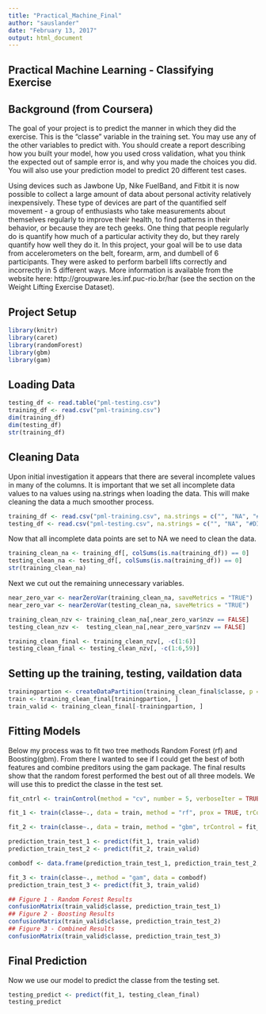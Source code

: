 ---
title: "Practical_Machine_Final"
author: "sauslander"
date: "February 13, 2017"
output: html_document
---
## Practical Machine Learning - Classifying Exercise

## Background (from Coursera)
The goal of your project is to predict the manner in which they did the exercise. This is the "classe" variable in the training set. You may use any of the other variables to predict with. You should create a report describing how you built your model, how you used cross validation, what you think the expected out of sample error is, and why you made the choices you did. You will also use your prediction model to predict 20 different test cases.

Using devices such as Jawbone Up, Nike FuelBand, and Fitbit it is now possible to collect a large amount of data about personal activity relatively inexpensively. These type of devices are part of the quantified self movement - a group of enthusiasts who take measurements about themselves regularly to improve their health, to find patterns in their behavior, or because they are tech geeks. One thing that people regularly do is quantify how much of a particular activity they do, but they rarely quantify how well they do it. In this project, your goal will be to use data from accelerometers on the belt, forearm, arm, and dumbell of 6 participants. They were asked to perform barbell lifts correctly and incorrectly in 5 different ways. More information is available from the website here: http://groupware.les.inf.puc-rio.br/har (see the section on the Weight Lifting Exercise Dataset).

## Project Setup
```{r setup, warning=FALSE, message=FALSE}
library(knitr)
library(caret)
library(randomForest)
library(gbm)
library(gam)
```

## Loading Data

```{r results='hide'}
testing_df <- read.table("pml-testing.csv")
training_df <- read.csv("pml-training.csv")
dim(training_df)
dim(testing_df)
str(training_df)
```

## Cleaning Data

Upon initial investigation it appears that there are several incomplete values in many of the columns. It is important that we set all incomplete data values to na values using na.strings when loading the data. This will make cleaning the data a much smoother process.

```{r}
training_df <- read.csv("pml-training.csv", na.strings = c("", "NA", "#DIV/0!"))
testing_df <- read.csv("pml-testing.csv", na.strings = c("", "NA", "#DIV/0!"))
```
Now that all incomplete data points are set to NA we need to clean the data.
```{r results='hide'}
training_clean_na <- training_df[, colSums(is.na(training_df)) == 0]
testing_clean_na <- testing_df[, colSums(is.na(training_df)) == 0]
str(training_clean_na)
```
Next we cut out the remaining unnecessary variables.
```{r results='hide'}
near_zero_var <- nearZeroVar(training_clean_na, saveMetrics = "TRUE")
near_zero_var <- nearZeroVar(testing_clean_na, saveMetrics = "TRUE")

training_clean_nzv <- training_clean_na[,near_zero_var$nzv == FALSE]
testing_clean_nzv <-  testing_clean_na[,near_zero_var$nzv == FALSE]

training_clean_final <- training_clean_nzv[, -c(1:6)]
testing_clean_final <- testing_clean_nzv[, -c(1:6,59)]
```

## Setting up the training, testing, vaildation data

```{r results='hide'}
trainingpartion <- createDataPartition(training_clean_final$classe, p = .6, list = FALSE)
train <- training_clean_final[trainingpartion, ]
train_valid <- training_clean_final[-trainingpartion, ]
```

## Fitting Models
Below my process was to fit two tree methods Random Forest (rf) and Boosting(gbm). From there I wanted to see if I could get the best of both features and combine preditors using the gam package. The final results show that the random forest performed the best out of all three models. We will use this to predict the classe in the test set.

```{r results='hide', message=FALSE, warning=FALSE}
fit_cntrl <- trainControl(method = "cv", number = 5, verboseIter = TRUE)

fit_1 <- train(classe~., data = train, method = "rf", prox = TRUE, trControl = fit_cntrl)

fit_2 <- train(classe~., data = train, method = "gbm", trControl = fit_cntrl, verbose = FALSE)

prediction_train_test_1 <- predict(fit_1, train_valid)
prediction_train_test_2 <- predict(fit_2, train_valid)

combodf <- data.frame(prediction_train_test_1, prediction_train_test_2, classe = train_valid$classe)

fit_3 <- train(classe~., method = "gam", data = combodf)
prediction_train_test_3 <- predict(fit_3, train_valid)
```

```{r message=FALSE, warning=FALSE}
## Figure 1 - Random Forest Results
confusionMatrix(train_valid$classe, prediction_train_test_1)
## Figure 2 - Boosting Results
confusionMatrix(train_valid$classe, prediction_train_test_2)
## Figure 3 - Combined Results
confusionMatrix(train_valid$classe, prediction_train_test_3)
```

## Final Prediction
Now we use our model to predict the classe from the testing set.

```{r}
testing_predict <- predict(fit_1, testing_clean_final)
testing_predict
```